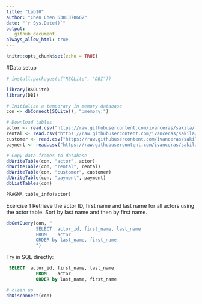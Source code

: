 ```yaml
---
title: "Lab10"
author: "Chen Chen 6381370662"
date: "`r Sys.Date()`"
output: 
   github_document
always_allow_html: true
---
```


```r
knitr::opts_chunk$set(echo = TRUE)
```


#Data setup
```r
# install.packages(c("RSQLite", "DBI"))

library(RSQLite)
library(DBI)

# Initialize a temporary in memory database
con <- dbConnect(SQLite(), ":memory:")

# Download tables
actor <- read.csv("https://raw.githubusercontent.com/ivanceras/sakila/master/csv-sakila-db/actor.csv")
rental <- read.csv("https://raw.githubusercontent.com/ivanceras/sakila/master/csv-sakila-db/rental.csv")
customer <- read.csv("https://raw.githubusercontent.com/ivanceras/sakila/master/csv-sakila-db/customer.csv")
payment <- read.csv("https://raw.githubusercontent.com/ivanceras/sakila/master/csv-sakila-db/payment_p2007_01.csv")

# Copy data.frames to database
dbWriteTable(con, "actor", actor)
dbWriteTable(con, "rental", rental)
dbWriteTable(con, "customer", customer)
dbWriteTable(con, "payment", payment)
dbListTables(con)
```

```sql
PRAGMA table_info(actor)
```

Exercise 1
Retrieve the actor ID, first name and last name for all actors using the actor table. Sort by last name and then by first name.

```r
dbGetQuery(con, "
           SELECT  actor_id, first_name, last_name
           FROM    actor
           ORDER by last_name, first_name
           ")
```
Try in SQL directly:
```sql
 SELECT  actor_id, first_name, last_name
           FROM    actor
           ORDER by last_name, first_name
```

```r
# clean up
dbDisconnect(con)
```


